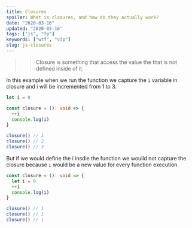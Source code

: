```yaml
---
title: Closures
spoiler: What is closures, and how do they actually work?
date: "2020-03-16"
updated: "2020-03-16"
tags: ["js", "fp"]
keywords: ["wtf", "vip"]
slug: js-closures
---
```


> > Closure is something that access the value the that is not defined inside of it.

In this example when we run the function we capture the `i` variable in closure and i will be incremented from 1 to 3.

```ts
let i = 0

const closure = (): void => {
  ++i
  console.log(i)
}

closure() // 1
closure() // 2
closure() // 3
```

But if we would define the i insdie the function we wouild not capture the closure because `i` would be a new value for every function execution.

```ts
const closure = (): void => {
  let i = 0
  ++i
  console.log(i)
}

closure() // 1
closure() // 1
closure() // 1
```
